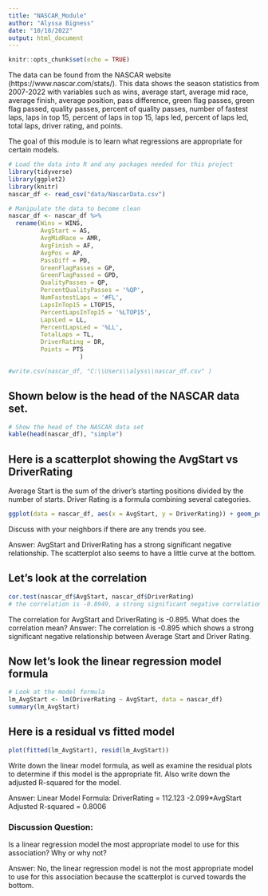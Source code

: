 ```yaml
---
title: "NASCAR_Module"
author: "Alyssa Bigness"
date: "10/18/2022"
output: html_document
---
```


```r
knitr::opts_chunk$set(echo = TRUE)
```

The data can be found from the NASCAR website (https://www.nascar.com/stats/). This data shows the season statistics from 2007-2022 with variables such as wins, average start, average mid race, average finish, average position, pass difference, green flag passes, green flag passed, quality passes, percent of quality passes, number of fastest laps, laps in top 15, percent of laps in top 15, laps led, percent of laps led, total laps, driver rating, and points.

The goal of this module is to learn what regressions are appropriate for certain models.

```r
# Load the data into R and any packages needed for this project
library(tidyverse)
library(ggplot2)
library(knitr)
nascar_df <- read_csv("data/NascarData.csv")
```

```r
# Manipulate the data to become clean
nascar_df <- nascar_df %>% 
  rename(Wins = WINS,
         AvgStart = AS,
         AvgMidRace = AMR,
         AvgFinish = AF,
         AvgPos = AP,         
         PassDiff = PD,       
         GreenFlagPasses = GP,
         GreenFlagPassed = GPD,
         QualityPasses = QP,
         PercentQualityPasses = '%QP',
         NumFastestLaps = '#FL',
         LapsInTop15 = LTOP15,
         PercentLapsInTop15 = '%LTOP15',
         LapsLed = LL,
         PercentLapsLed = '%LL',
         TotalLaps = TL,
         DriverRating = DR,
         Points = PTS
                    )

#write.csv(nascar_df, "C:\\Users\\alyss\\nascar_df.csv" )
```


## Shown below is the head of the NASCAR data set.
```r
# Show the head of the NASCAR data set
kable(head(nascar_df), "simple")
```

## Here is a scatterplot showing the AvgStart vs DriverRating
Average Start is the sum of the driver's starting positions divided by the number of starts.
Driver Rating is a formula combining several categories.

```r
ggplot(data = nascar_df, aes(x = AvgStart, y = DriverRating)) + geom_point()
```
Discuss with your neighbors if there are any trends you see.

Answer: AvgStart and DriverRating has a strong significant negative relationship. The scatterplot also seems to have a little curve at the bottom.


## Let's look at the correlation
```r
cor.test(nascar_df$AvgStart, nascar_df$DriverRating) 
# the correlation is -0.8949, a strong significant negative correlation
```
The correlation for AvgStart and DriverRating is -0.895. What does the correlation mean?
Answer: The correlation is -0.895 which shows a strong significant negative relationship between Average Start and Driver Rating.

## Now let's look the linear regression model formula
```r
# Look at the model formula
lm_AvgStart <- lm(DriverRating ~ AvgStart, data = nascar_df)
summary(lm_AvgStart)
```


## Here is a residual vs fitted model
```r
plot(fitted(lm_AvgStart), resid(lm_AvgStart))
```

Write down the linear model formula, as well as examine the residual plots to determine if this model is the appropriate fit. Also write down the adjusted R-squared for the model.

Answer: 
Linear Model Formula: 
DriverRating = 112.123 -2.099*AvgStart
Adjusted R-squared = 0.8006

### Discussion Question: 
Is a linear regression model the most appropriate model to use for this association? Why or why not? 

Answer: No, the linear regression model is not the most appropriate model to use for this association because the scatterplot is curved towards the bottom.





